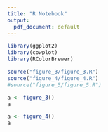 ```yaml
---
title: "R Notebook"
output:
  pdf_document: default
---
```


```r
library(ggplot2)
library(cowplot)
library(RColorBrewer)
```


```r
source("figure_3/figure_3.R")
source("figure_4/figure_4.R")
#source("figure_5/figure_5.R")
```

```r
a <- figure_3()
a
```

 

```r
a <- figure_4()
a
```

